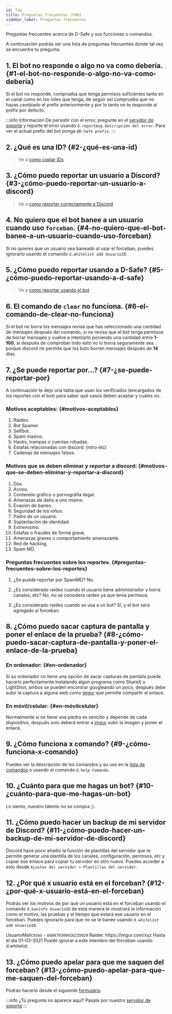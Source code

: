 ```yaml
---
id: faq
title: Preguntas frecuentes (FAQ)
sidebar_label: Preguntas frecuentes
---
```


Preguntas frecuentes acerca de D-Safe y sus funciones o comandos.

A continuación podrás ver una lista de preguntas frecuentes donde tal vez se encuentre tu pregunta.

## 1. El bot no responde o algo no va como debería. {#1-el-bot-no-responde-o-algo-no-va-como-debería}
Si el bot no responde, comprueba que tenga permisos suficientes tanto en el canal como en los roles que tenga, de seguir así comprueba que no hayas cambiado el prefix anteriormente y por lo tanto no te responde al prefix por defecto.

:::info Información
De persistir con el error, pregunte en el [servidor de soporte](https://dicordsafe.com/discord) y reporte el error usando ``d.reportbug Descripción del error``.
Para ver el actual prefix del bot ponga ``@D-Safe prefix``.
:::

## 2. ¿Qué es una ID? {#2-¿qué-es-una-id}
> Ve a [como copiar IDs](copiar-ids)

## 3. ¿Cómo puedo reportar un usuario a Discord? {#3-¿cómo-puedo-reportar-un-usuario-a-discord}
> Ve a [como reportar correctamente a Discord](reportar-discord)

## 4. No quiero que el bot banee a un usuario cuando uso `forceban`. {#4-no-quiero-que-el-bot-banee-a-un-usuario-cuando-uso-forceban}
Si no quieres que un usuario sea baneado al usar el forceban, puedes ignorarlo usando el comando ``d.whitelist add UsuarioID``.

## 5. ¿Cómo puedo reportar usando a D-Safe? {#5-¿cómo-puedo-reportar-usando-a-d-safe}
> Ve a [como reportar usando el bot](reportar)

## 6. El comando de `clear` no funciona. {#6-el-comando-de-clear-no-funciona}
Si el bot no borra los mensajes revisa que has seleccionado una cantidad de mensajes después del comando, si no revisa que el bot tenga permisos de borrar mensajes y vuelve a intentarlo poniendo una cantidad entre **1-100**, si después de comprobar todo esto no lo borra seguramente sea porque discord no permite que los bots borren mensajes después de **14** días.

## 7. ¿Se puede reportar por...? {#7-¿se-puede-reportar-por}
A continuación te dejo una tabla que usan los verificados (encargados de los reportes con el bot) para saber qué casos deben aceptar y cuáles no.

### Motivos aceptables: {#motivos-aceptables}
1. Raideo.
2. Bot Spamer.
3. Selfbot.
4. Spam masivo.
5. Hacks, trampas o cuentas robadas.
6. Estafas relacionadas con discord. (nitro etc)
7. Cadenas de mensajes falsos.

### Motivos que se deben eliminar y reportar a discord: {#motivos-que-se-deben-eliminar-y-reportar-a-discord}
1. Dox.
2. Acoso.
3. Contenido gráfico o pornográfia ilegal.
4. Amenazas de daño a uno mismo.
5. Evasión de baneo.
6. Seguridad de los niños.
7. Padre de un usuario.
8. Suplantación de identidad.
9. Extremismo.
10. Estafas o fraudes de forma grave.
11. Amenazas graves o comportamiento amenazante.
12. Red de hacking.
13. Spam MD.

### Preguntas frecuentes sobre los reportes. {#preguntas-frecuentes-sobre-los-reportes}

1. ¿Se puede reportar por SpamMD?
No.

2. ¿Es considerado raideo cuando el usuario tiene administrador y borra canales, etc?
No, no se considera raideo ya que tenía permisos.

3. ¿Es considerado raideo cuando se usa a un bot?
Sí, y el bot será agregado al forceban.

## 8. ¿Cómo puedo sacar captura de pantalla y poner el enlace de la prueba? {#8-¿cómo-puedo-sacar-captura-de-pantalla-y-poner-el-enlace-de-la-prueba}
### En ordenador: {#en-ordenador}
Si su ordenador no tiene una opción de sacar capturas de pantalla puede hacerlo perfectamente instalando algún programa como ShareX o LightShot, ambos se pueden encontrar googleando un poco, después debe subir la captura a alguna web como [imgur](https://imgur.com/upload) que permite compartir el enlace.

### En móvil/celular: {#en-móvilcelular}
Normalmente si no tiene una piedra es sencillo y depende de cada dispositivo, después solo deberá entrar a [imgur](https://imgur.com/upload) subir la imagen y poner el enlace.

## 9. ¿Cómo funciona x comando? {#9-¿cómo-funciona-x-comando}
Puedes ver la descripción de los comandos y su uso en la [lista de comandos](commands) o usando el comando ``d.help Comando``.

## 10. ¿Cuánto para que me hagas un bot? {#10-¿cuánto-para-que-me-hagas-un-bot}
Lo siento, nuestro talento no se compra ;).

## 11. ¿Cómo puedo hacer un backup de mi servidor de Discord? {#11-¿cómo-puedo-hacer-un-backup-de-mi-servidor-de-discord}
Discord hace poco añadió la función de plantillas del servidor que te permite generar una plantilla de los canales, configuración, permisos, etc y copiar ese enlace para copiar tu servidor en otro nuevo. Puedes acceder a esto desde ``Ajustes del servidor > Plantillas del servidor``.

## 12. ¿Por qué x usuario está en el forceban? {#12-¿por-qué-x-usuario-está-en-el-forceban}
Podrás ver los motivos de por qué un usuario está en el forceban usando el comando ``d.baninfo UsuarioID`` de esta manera te mostrará la información como el motivo, las pruebas y el tiempo que estará ese usuario en el forceban. Puedes ignorarlo para que no se le banee usando ``d.whitelist add UsuarioID``.


<DiscordMessages>
  <discord-message author="D-Safe" avatar="https://i.imgur.com/FFBgOWE.png" bot='true' verified='true'>
      <discord-embed slot="embeds" embed-title="Información del baneo" color="#fe635a" thumbnail="https://i.imgur.com/0CeIqto.png">
        <discord-embed-fields slot="fields">
        <discord-embed-field field-title="❯ Usuario" inline="" inline-index="0"><discord-mention highlight="" class="discord-mention discord-user-mention hydrated">UsuarioMalicioso</discord-mention> - <code>660479309416235029</code></discord-embed-field>
        <discord-embed-field field-title="❯ Razón" inline="" inline-index="0">Raider.</discord-embed-field>
        <discord-embed-field field-title="❯ Prueba(s)" inline="" inline-index="0">https://imgur.com/xyz</discord-embed-field>
        <discord-embed-field field-title="❯ Tiempo" inline="" inline-index="0">Hasta el día 01-03-2021</discord-embed-field>
        </discord-embed-fields>
        <span slot="footer">Puede ignorar a este miembro del forceban usando d.whitelist.</span>
      </discord-embed>
      </discord-message>
</DiscordMessages>

## 13. ¿Cómo puedo apelar para que me saquen del forceban? {#13-¿cómo-puedo-apelar-para-que-me-saquen-del-forceban}
Podrás hacerlo desde el siguiente [formulario](https://discordsafe.com/apelación).

:::info
¿Tú pregunta no aparece aquí? Pásate por nuestro [servidor de soporte](https://discordsafe.com/discord)
:::